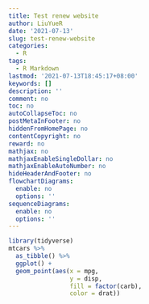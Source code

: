 ---
title: Test renew website
author: LiuYueR
date: '2021-07-13'
slug: test-renew-website
categories:
  - R
tags:
  - R Markdown
lastmod: '2021-07-13T18:45:17+08:00'
keywords: []
description: ''
comment: no
toc: no
autoCollapseToc: no
postMetaInFooter: no
hiddenFromHomePage: no
contentCopyright: no
reward: no
mathjax: no
mathjaxEnableSingleDollar: no
mathjaxEnableAutoNumber: no
hideHeaderAndFooter: no
flowchartDiagrams:
  enable: no
  options: ''
sequenceDiagrams:
  enable: no
  options: ''
---

<!--more-->

```{r}
library(tidyverse)
mtcars %>%
  as_tibble() %>%
  ggplot() + 
  geom_point(aes(x = mpg, 
                 y = disp,
                 fill = factor(carb),
                 color = drat))
```

